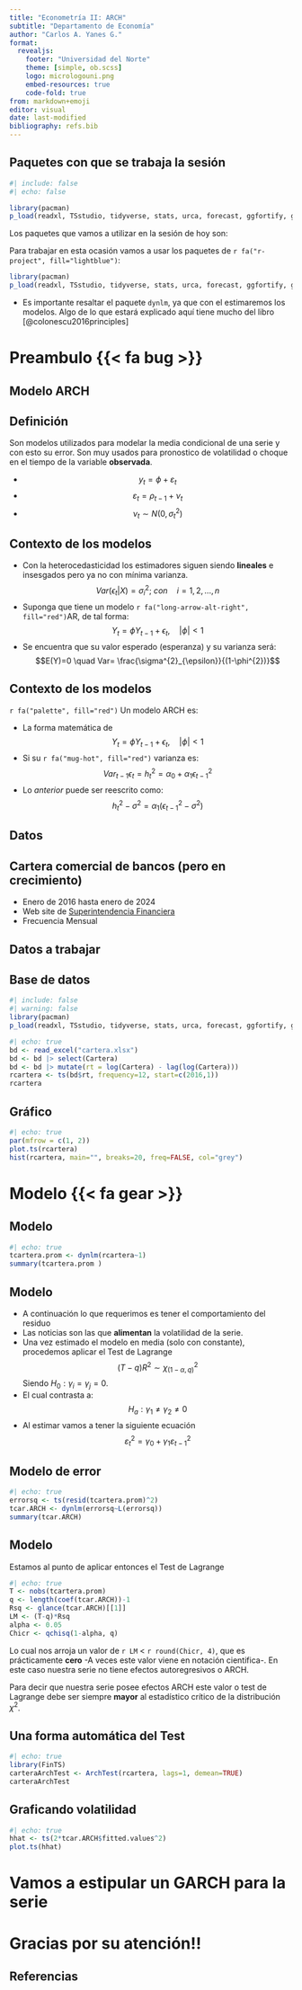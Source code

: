 ```yaml
---
title: "Econometría II: ARCH"
subtitle: "Departamento de Economía"
author: "Carlos A. Yanes G."
format: 
  revealjs:
    footer: "Universidad del Norte"
    theme: [simple, ob.scss]
    logo: micrologouni.png
    embed-resources: true
    code-fold: true
from: markdown+emoji
editor: visual
date: last-modified
bibliography: refs.bib
---
```


## Paquetes con que se trabaja la sesión

```r
#| include: false
#| echo: false

library(pacman)
p_load(readxl, TSstudio, tidyverse, stats, urca, forecast, ggfortify, ggplot2, tseries, fpp2, fontawesome, broom, dynlm)
```

Los paquetes que vamos a utilizar en la sesión de hoy son:

::: callout-note
Para trabajar en esta ocasión vamos a usar los paquetes de `r fa("r-project", fill="lightblue")`:

``` r
library(pacman)
p_load(readxl, TSstudio, tidyverse, stats, urca, forecast, ggfortify, ggplot2, tseries, fpp2, dynlm, broom))
```
:::

-   Es importante resaltar el paquete `dynlm`, ya que con el estimaremos los modelos. Algo de lo que estará explicado aquí tiene mucho del libro [@colonescu2016principles]

# Preambulo {{< fa bug >}}

## Modelo ARCH

:::: fragment
::: callout-note
## Definición

Son modelos utilizados para modelar la media condicional de una serie y con esto su error. Son muy usados para pronostico de volatilidad o choque en el tiempo de la variable **observada**.
:::
::::

:::: fragment
::: incremental
-   $$y_t=\phi+\varepsilon_{t}$$
-   $$\varepsilon_t=\rho_{t-1}+\nu_t$$
-   $$\nu_t \sim N(0, \sigma_t^2)$$
:::
::::

## Contexto de los modelos {.smaller}

::: incremental
-   Con la [heterocedasticidad]{.bg style="--col: #00FFFF"} los estimadores siguen siendo **lineales** e insesgados pero ya no con mínima varianza. $$Var(\epsilon_{t}|X)=\sigma^{2}_{i}; \ con \quad i=1,2,...,n$$
-   Suponga que tiene un modelo `r fa("long-arrow-alt-right", fill="red")`AR, de tal forma: $$Y_{t}= \phi Y_{t-1}+\epsilon_{t}, \quad |\phi| < 1$$
-   Se encuentra que su valor esperado (esperanza) y su varianza será: $$E(Y)=0 \quad Var= \frac{\sigma^{2}_{\epsilon}}{(1-\phi^{2})}$$
:::

## Contexto de los modelos {.smaller}

::: fragment
`r fa("palette", fill="red")` Un modelo ARCH es:
:::

:::: fragment
::: incremental
-   La forma matemática de $$Y_{t}= \phi Y_{t-1}+\epsilon_{t}, \quad |\phi| < 1$$
-   Si su `r fa("mug-hot", fill="red")` varianza es: $$Var_{t-1}\epsilon_{t}=h^{2}_{t}= \alpha_{0}+\alpha_{1}\epsilon^{2}_{t-1}$$
-   Lo *anterior* puede ser reescrito como: $$h^{2}_{t}-\sigma^{2}= \alpha_{1}(\epsilon^{2}_{t-1}-\sigma^{2})$$
:::
::::

## Datos

::: callout-tip
## Cartera comercial de bancos (pero en crecimiento)

-   Enero de 2016 hasta enero de 2024
-   Web site de [Superintendencia Financiera](https://www.superfinanciera.gov.co/inicio/informes-y-cifras/cifras/establecimientos-de-credito/informacion-periodica/mensual/evolucion-cartera-de-creditos-60950)
-   Frecuencia Mensual
:::

## Datos a trabajar

::: panel-tabset
## Base de datos

```r
#| include: false
#| warning: false
library(pacman)
p_load(readxl, TSstudio, tidyverse, stats, urca, forecast, ggfortify, ggplot2, tseries, fpp2, dynlm, broom)
```

```r
#| echo: true
bd <- read_excel("cartera.xlsx")
bd <- bd |> select(Cartera)
bd <- bd |> mutate(rt = log(Cartera) - lag(log(Cartera)))
rcartera <- ts(bd$rt, frequency=12, start=c(2016,1))
rcartera
```

## Gráfico

```r
#| echo: true
par(mfrow = c(1, 2))
plot.ts(rcartera)
hist(rcartera, main="", breaks=20, freq=FALSE, col="grey")
```
:::

# Modelo {{< fa gear >}}

## Modelo

```r
#| echo: true
tcartera.prom <- dynlm(rcartera~1)
summary(tcartera.prom )
```

## Modelo {.smaller}

::: incremental
-   A continuación lo que requerimos es tener el comportamiento del [residuo]{.bg style="--col: #FFFF00"}
-   Las noticias son las que **alimentan** la volatilidad de la serie.
-   Una vez estimado el modelo en media (solo con constante), procedemos aplicar el [Test de Lagrange]{.fg style="--col: #FF0000"} $$(T-q)R^2 \sim \chi^2_{(1-\alpha, q)}$$ Siendo $H_0:\gamma_i=\gamma_j=0$.
-   El cual contrasta a: $$H_a: \gamma_1\neq\gamma_2\neq0$$
-   Al estimar vamos a tener la siguiente [ecuación]{.bg style="--col: #FFFF00"} $$\varepsilon_t^2=\gamma_0+\gamma_1\varepsilon_{t-1}^2$$
:::

## Modelo de error

```r
#| echo: true
errorsq <- ts(resid(tcartera.prom)^2)
tcar.ARCH <- dynlm(errorsq~L(errorsq))
summary(tcar.ARCH)
```

## Modelo

Estamos al punto de aplicar entonces el [Test de Lagrange]{.fg style="--col: #FF0000"}

```r
#| echo: true
T <- nobs(tcartera.prom)
q <- length(coef(tcar.ARCH))-1
Rsq <- glance(tcar.ARCH)[[1]]
LM <- (T-q)*Rsq
alpha <- 0.05
Chicr <- qchisq(1-alpha, q)
```

Lo cual nos arroja un valor de `r LM` \< `r round(Chicr, 4)`, que es prácticamente **cero** -A veces este valor viene en notación cientifica-. En este caso nuestra serie no tiene efectos [autoregresivos]{.bg style="--col: #FFFF00"} o ARCH.

Para decir que nuestra serie posee efectos [ARCH]{.fg style="--col: #FF0000"} este valor o test de Lagrange debe ser siempre **mayor** al estadístico crítico de la distribución $\chi^2$.

## Una forma automática del Test

```r
#| echo: true
library(FinTS)
carteraArchTest <- ArchTest(rcartera, lags=1, demean=TRUE)
carteraArchTest
```

## Graficando volatilidad

```r
#| echo: true
hhat <- ts(2*tcar.ARCH$fitted.values^2)
plot.ts(hhat)
```

# Vamos a estipular un GARCH para la serie




# Gracias por su atención!! {background-color="#cc0000"}

## Referencias

::: {#refs}
:::
